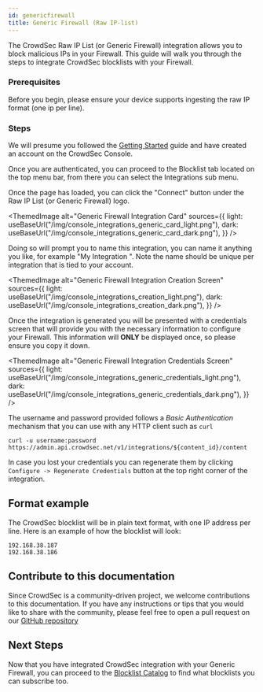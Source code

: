 ```yaml
---
id: genericfirewall
title: Generic Firewall (Raw IP-list)
---
```


The CrowdSec Raw IP List (or Generic Firewall) integration allows you to block malicious IPs in your Firewall. This guide will walk you through the steps to integrate CrowdSec blocklists with your Firewall.

### Prerequisites

Before you begin, please ensure your device supports ingesting the raw IP format (one ip per line).

### Steps

We will presume you followed the [Getting Started](integrations/intro.mdx) guide and have created an account on the CrowdSec Console.

Once you are authenticated, you can proceed to the Blocklist tab located on the top menu bar, from there you can select the Integrations sub menu.

Once the page has loaded, you can click the "Connect" button under the Raw IP List (or Generic Firewall) logo.

<ThemedImage
    alt="Generic Firewall Integration Card"
    sources={{
        light: useBaseUrl("/img/console_integrations_generic_card_light.png"),
        dark: useBaseUrl("/img/console_integrations_generic_card_dark.png"),
    }}
/>

Doing so will prompt you to name this integration, you can name it anything you like, for example "My Integration ". Note the name should be unique per integration that is tied to your account.

<ThemedImage
    alt="Generic Firewall Integration Creation Screen"
    sources={{
        light: useBaseUrl("/img/console_integrations_creation_light.png"),
        dark: useBaseUrl("/img/console_integrations_creation_dark.png"),
    }}
/>

Once the integration is generated you will be presented with a credentials screen that will provide you with the necessary information to configure your Firewall. This information will **ONLY** be displayed once, so please ensure you copy it down.

<ThemedImage
    alt="Generic Firewall Integration Credentials Screen"
    sources={{
        light: useBaseUrl("/img/console_integrations_generic_credentials_light.png"),
        dark: useBaseUrl("/img/console_integrations_generic_credentials_dark.png"),
    }}
/>

The username and password provided follows a *Basic Authentication* mechanism that you can use with any HTTP client such as `curl`

```
curl -u username:password https://admin.api.crowdsec.net/v1/integrations/${content_id}/content
```

In case you lost your credentials you can regenerate them by clicking `Configure -> Regenerate Credentials` button at the top right corner of the integration.

## Format example

The CrowdSec blocklist will be in plain text format, with one IP address per line. Here is an example of how the blocklist will look:

```
192.168.38.187
192.168.38.186
```

## Contribute to this documentation

Since CrowdSec is a community-driven project, we welcome contributions to this documentation. If you have any instructions or tips that you would like to share with the community, please feel free to open a pull request on our [GitHub repository](https://github.com/crowdsecurity/crowdsec-docs)

## Next Steps

Now that you have integrated CrowdSec integration with your Generic Firewall, you can proceed to the [Blocklist Catalog](console/blocklists/catalog.md) to find what blocklists you can subscribe too. 
